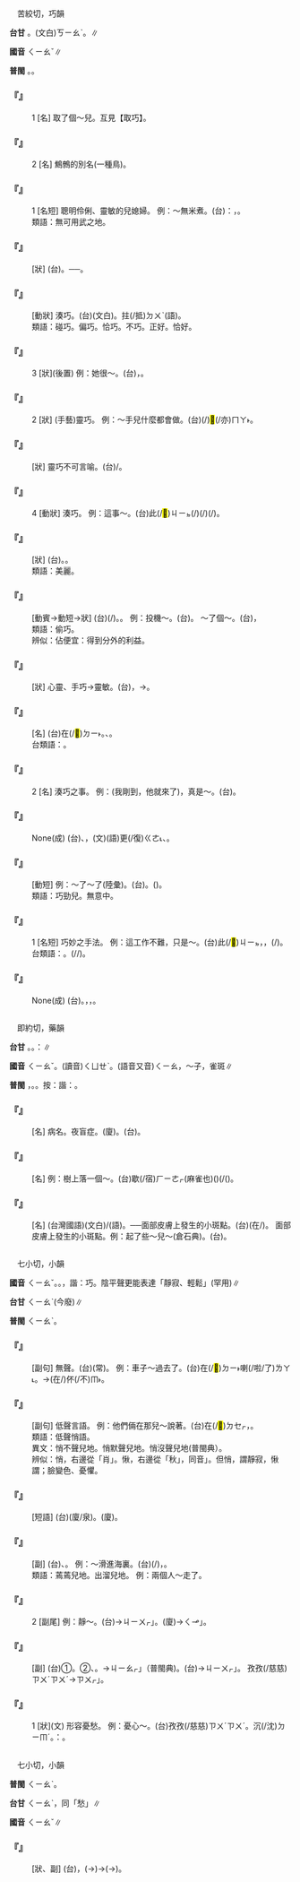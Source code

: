 
=={{ruby|巧|ㄑㄧㄠˇ}}==

　苦絞切，巧韻

'''台甘''' {{ruby|(文)|ㄎㄠˋ}}。(文白)<rt>ㄎㄧㄠˋ</rt>。{{ruby|(語)|ㄎㄚˋ}}∥

'''國音''' <rt>ㄑㄧㄠˇ</rt>∥

'''普閩''' {{ruby|(文)|ㄎㄠˋ}}。{{ruby|(白)|ㄎㄧㄠˋ}}{{ruby|。|ㄎㄚˋ}}。

    

==='''『{{ruby|巧|ㄑㄧㄠˇ}}』'''===
:1  [名] 取了個～兒。互見【取巧】。
    

==='''『{{ruby|巧|ㄑㄧㄠˇ}}{{ruby|婦|ㄈㄨˋ}}』'''===
:2  [名] 鷦鷯的別名(一種鳥)。
    

==='''『{{ruby|巧|ㄑㄧㄠˇ}}{{ruby|婦|ㄈㄨˋ}}』'''===
:1  [名短] 聰明伶俐、靈敏的兒媳婦。 例：～無米煮。(台){{ruby|比|ㄅㄧˋ}}{{ruby|喻|ㆡㄨ˫}}{{ruby|/|ㄌㄨ˫}}：{{ruby|有|ㄨ˫}}{{ruby|本|ㄅㄨㄣˋ}}{{ruby|事|ㄙㄨ˫}}{{ruby|有|ㄨ˫}}{{ruby|能|ㄌㄧㄥˊ}}{{ruby|力|ㄌㄧㆤㆶ ͘}}，{{ruby|卻|ㄎㄧㆦㆶ}}{{ruby|無|ㆠㄜˊ}}{{ruby|地|ㄉㆤ˫}}{{ruby|/|ㄉㄨㆤ˫}}{{ruby|通|ㄊㄤ}}{{ruby|發|ㄏㄨㄚㆵ}}{{ruby|揮|ㄏㄨㄧ}}。
:類語：無可用武之地。
:
    

==='''『{{ruby|偏|ㄆㄧㄢ}}{{ruby|巧|ㄑㄧㄠˇ}}』'''===
: [狀] (台){{ruby|誠|ㄐㄧㆩˊ}}{{ruby|拄|ㄉㄨˋ}}{{ruby|好|ㄏㄜˋ}}。──{{ruby|無|ㆠㄜˊ}}{{ruby|想|ㄒㄧㆫ˫}}{{ruby|/|ㄒㄧㆧ˫}}{{ruby|講|ㄍㆲˋ}}{{ruby|→|ㄍㆲ}}{{ruby|<mark>&#xf9075;</mark>|ㄏㄧㄚㆷ}}{{ruby|拄|ㄉㄨˋ}}{{ruby|仔|ㄚ}}{{ruby|好|ㄏㄜˋ}}。
    

==='''『{{ruby|巧|ㄑㄧㄠˇ}}{{ruby|合|ㄏㄜˊ}}』'''===
: [動狀] 湊巧。(台){{ruby|巧|ㄎㄚˋ}}{{ruby|合|ㄏㄚㆴ ͘}}(文白)。{{ruby|湊|ㄘㄠ˪}}拄(/抵)<rt>ㄉㄨˋ</rt>{{ruby|坎|ㄎㆰˋ}}(語)。
:類語：碰巧。偏巧。恰巧。不巧。正好。恰好。
:
    

==='''『{{ruby|巧|ㄑㄧㄠˇ}}』'''===
:3  [狀](後置) 例：她很～。(台){{ruby|伊|ㄧ}}{{ruby|真|ㄐㄧㄣ}}{{ruby|聰|ㄘㆲ}}{{ruby|明|ㆠㄧㄥˊ}}，{{ruby|手|ㄑㄧㄨˋ}}{{ruby|藝|ㆣㆤ˫}}{{ruby|真|ㄐㄧㄣ}}{{ruby|好|ㄏㄜˋ}}。
    

==='''『{{ruby|巧|ㄑㄧㄠˇ}}』'''===
:2  [狀] (手藝)靈巧。 例：～手兒什麼都會做。(台){{ruby|好|ㄏㄜˋ}}{{ruby|手|ㄑㄧㄨˋ}}{{ruby|藝|ㆣㆤ˫}}{{ruby|乜|ㄇㄧㆷ}}{{ruby|項|ㄏㄤ˫}}(/{{ruby|逐|ㄉㄚㆶ ͘}}{{ruby|項|ㄏㄤ˫}})<mark>&#xffaca;</mark>(/亦)<rt>ㄇㄚ˫</rt>{{ruby|會|ㄨㆤ˫}}{{ruby|/|ㆤ˫}}{{ruby|做|ㄗㄨㆤ˪}}{{ruby|/|ㄗㄜ˪}}。
    

==='''『{{ruby|巧|ㄑㄧㄠˇ}}{{ruby|妙|ㄇㄧㄠˋ}}』'''===
: [狀] 靈巧不可言喻。(台){{ruby|巧|ㄎㄧㄠˋ}}{{ruby|妙|ㆠㄧㄠ˫}}/{{ruby|巧|ㄎㄚˋ}}{{ruby|妙|ㆠㄧㄠ˫}}。
    

==='''『{{ruby|巧|ㄑㄧㄠˇ}}』'''===
:4  [動狀] 湊巧。 例：這事～。(台)此(/<mark>&#xffb50;</mark>)<rt>ㄐㄧㆵ</rt>{{ruby|個|ㆤˊ}}{{ruby|載|ㄉㄞ˫}}(/{{ruby|戴|ㄉㄞ˪}}){{ruby|事|ㄐㄧ˪}}(/{{ruby|事|ㄉㄞ˫}}{{ruby|情|ㄐㄧ˪}}){{ruby|真|ㄐㄧㄣ}}{{ruby|湊|ㄘㄠ˪}}{{ruby|拄|ㄉㄨˋ}}{{ruby|坎|ㄎㆰˋ}}(/{{ruby|拄|ㄉㄨˋ}}{{ruby|好|ㄏㄜˋ}})。
    

==='''『{{ruby|精|ㄐㄧㄥ}}{{ruby|巧|ㄑㄧㄠˇ}}』'''===
: [狀] (台){{ruby|幼|ㄧㄨ˪}}{{ruby|路|ㄌㆦ˫}}。{{ruby|<mark>&#xffad0;</mark>|ㄙㄨㄧˋ}}。
:類語：美麗。
:
    

==='''『{{ruby|取|ㄑㄩˇ}}{{ruby|巧|ㄑㄧㄠˇ}}』'''===
: [動賓→動短→狀] (台){{ruby|用|ㄧㆲ˫}}{{ruby|手|ㄑㄧㄨˋ}}{{ruby|段|ㄉㄨㆩ˫}}{{ruby|省|ㄒㄧㄥˋ}}{{ruby|力|ㄌㄚㆵ ͘}}{{ruby|去|ㄎㄧ˪}}{{ruby|得|ㄉㄧㆵ}}{{ruby|著|ㄉㄧㄜㆷ ͘}}{{ruby|利|ㄌㄧ˫}}{{ruby|益|ㄧㆤㆶ}}(/{{ruby|好|ㄏㄜˋ}}{{ruby|處|ㄘㄨ˪}})。{{ruby|冒|ㆠㆦ˫}}{{ruby|險|ㄏㄧㆰˋ}}{{ruby|投|ㄉㄠˊ}}{{ruby|機|ㄍㄧ}}{{ruby|得|ㄉㄧㆵ}}{{ruby|著|ㄉㄧㄜㆷ ͘}}{{ruby|好|ㄏㄜˋ}}{{ruby|處|ㄘㄨ˪}}。 例：投機～。(台){{ruby|用|ㄧㆲ˫}}{{ruby|投|ㄉㄠˊ}}{{ruby|機|ㄍㄧ}}{{ruby|丌|ㆤ}}{{ruby|方|ㄏㆲ}}{{ruby|法|ㄏㄨㄚㆵ}}{{ruby|得|ㄉㄧㆵ}}{{ruby|著|ㄉㄧㄜㆷ ͘}}。 ～了個～。(台){{ruby|湊|ㄘㄠ˪}}{{ruby|拄|ㄉㄨˋ}}{{ruby|坎|ㄎㆰˋ}}，{{ruby|好|ㄏㄜˋ}}{{ruby|/|ㄏㆦˋ}}{{ruby|字|ㄌㄧ˫}}{{ruby|/|ㆢㄧ˫}}{{ruby|運|ㄨㄣ˫}}
:類語：偷巧。
:
:辨似：佔便宜：得到分外的利益。
:
    

==='''『{{ruby|靈|ㄌㄧㄥˊ}}{{ruby|巧|ㄑㄧㄠˇ}}』'''===
: [狀] 心靈、手巧→靈敏。(台){{ruby|聰|ㄘㆲ}}{{ruby|明|ㆠㄧㄥˊ}}，{{ruby|又|ㄧㄨ˫}}{{ruby|有|ㄨ˫}}{{ruby|機|ㄍㄧ}}{{ruby|竅|ㄎㄧㄠ˪}}→{{ruby|敧|ㄎㄧ}}{{ruby|竅|ㄎㄧㄠ˪}}。
    

==='''『{{ruby|技|ㄐㄧˋ}}{{ruby|巧|ㄑㄧㄠˇ}}』'''===
: [名] (台){{ruby|表|ㄅㄧㄠˋ}}{{ruby|現|ㄏㄧㄢ˫}}在(/<mark>&#xf9853;</mark>)<rt>ㄉㄧ˫</rt>{{ruby|技|ㄍㄧ}}{{ruby|藝|ㆣㆤ˫}}{{ruby|方|ㄏㆲ}}{{ruby|面|ㆠㄧㄣ˫}}{{ruby|丌|ㆤ}}{{ruby|才|ㄗㄞˊ}}{{ruby|能|ㄌㄧㄥˊ}}。{{ruby|手|ㄑㄧㄨˋ}}{{ruby|藝|ㆣㆤ˫}}、{{ruby|技|ㄍㄧ˫}}{{ruby|→|ㄍㄧ}}{{ruby|術|ㄙㄨㆵ ͘}}。
:台類語：{{ruby|手|ㄑㄧㄨˋ}}{{ruby|路|ㄌㆦ˫}}。
:
    

==='''『{{ruby|巧|ㄑㄧㄠˇ}}{{ruby|勁|ㄐㄧㄥˋ}}{{ruby|兒|ㄦ}}』'''===
:2  [名] 湊巧之事。 例：(我剛到，他就來了)，真是～。(台){{ruby|真|ㄐㄧㄣ}}{{ruby|正|ㄐㄧㆩ˪}}{{ruby|湊|ㄘㄠ˪}}{{ruby|拄|ㄉㄨˋ}}{{ruby|坎|ㄎㆰˋ}}。
    

==='''『{{ruby|巧|ㄑㄧㄠˇ}}{{ruby|奪|ㄉㄨㄛˊ}}{{ruby|天|ㄊㄧㄢ}}{{ruby|工|ㄍㄨㄥ}}』'''===
: None(成) (台){{ruby|用|ㄧㄥ˫}}{{ruby|/|ㄧㆲ˫}}{{ruby|技|ㄍㄧ˫}}{{ruby|術|ㄙㄨㆵ ͘}}、{{ruby|好|ㄏㄜˋ}}{{ruby|手|ㄑㄧㄨˋ}}{{ruby|藝|ㆣㆤ˫}}{{ruby|做|ㄗㄨㆤ˪}}{{ruby|/|ㄗㄜ˪}}{{ruby|出|ㄘㄨㆵ}}{{ruby|來|ㄌㄞˊ}}{{ruby|丌|ㆤ}}{{ruby|物|ㄇㆭㆷ ͘}}{{ruby|/|ㄇㄧㆷ ͘}}，{{ruby|比|ㄅㄧˋ}}{{ruby|天|ㄊㄧㄢ}}{{ruby|生|ㄒㄧㄥ}}(文){{ruby|/|ㄒㆪ}}(語){{ruby|自|ㄗㄨ˫}}{{ruby|然|ㆢㄧㄢˊ}}{{ruby|/|ㄌㄧㄢˊ}}{{ruby|丌|ㆤ}}{{ruby|物|ㄇㆭㆷ ͘}}{{ruby|/|ㄇㄧㆷ ͘}}更(/復)<rt>ㄍㄜ˪</rt>{{ruby|/|ㄍㄜㆷ}}{{ruby|較|ㄎㄚㆷ}}{{ruby|好|ㄏㄜˋ}}、{{ruby|較|ㄎㄚㆷ}}{{ruby|<mark>&#xffad0;</mark>|ㄙㄨㄧˋ}}。
    

==='''『{{ruby|湊|ㄘㄡˋ}}{{ruby|巧|ㄑㄧㄠˇ}}』'''===
: [動短] 例：～了～了(陸彙)。(台){{ruby|湊|ㄘㄠ˪}}{{ruby|巧|ㄎㄧㄠˋ}}。{{ruby|無|ㆠㄜˊ}}{{ruby|意|ㄧ˪}}{{ruby|中|ㄉㄧㆲ}}{{ruby|湊|ㄘㄠ˪}}{{ruby|拄|ㄉㄨˋ}}{{ruby|坎|ㄎㆰˋ}}({{ruby|得|ㄉㄧㆵ}}{{ruby|著|ㄉㄧㄜㆷ ͘}}{{ruby|好|ㄏㄜˋ}}{{ruby|處|ㄘㄨ˪}})。
:類語：巧勁兒。無意中。
:
    

==='''『{{ruby|巧|ㄑㄧㄠˇ}}{{ruby|勁|ㄐㄧㄥˋ}}{{ruby|兒|ㄦ}}』'''===
:1  [名短] 巧妙之手法。 例：這工作不難，只是～。(台)此(/<mark>&#xffb50;</mark>)<rt>ㄐㄧㆵ</rt>{{ruby|個|ㆤˊ}}{{ruby|功|ㄎㄤ}}{{ruby|課|ㄎㄨㆤ˪}}{{ruby|/|ㄎㆤ˪}}{{ruby|無|ㆠㄜˊ}}{{ruby|困|ㄎㄨㄣ˪}}{{ruby|難|ㄌㄢˊ}}，{{ruby|好|ㄏㄜˋ}}{{ruby|手|ㄑㄧㄨˋ}}{{ruby|勢|ㄙㆤ˪}}，{{ruby|熟|ㄒㄧㆤㆶ ͘}}{{ruby|手|ㄑㄧㄨˋ}}{{ruby|著|ㄉㄧㄜㆷ}}(/{{ruby|都|ㄉㄜ˫}}){{ruby|好|ㄏㄜˋ}}。
:台類語：{{ruby|目|ㆠㄚㆶ ͘}}{{ruby|頭|ㄊㄠˊ}}{{ruby|巧|ㄎㄧㄠˋ}}。{{ruby|好|ㄏㄜˋ}}{{ruby|手|ㄑㄧㄨˋ}}{{ruby|路|ㄌㆦ˫}}(/{{ruby|勢|ㄙㆤ˪}}{{ruby|面|ㆠㄧㄣ˫}}/{{ruby|手|ㄑㄧㄨˋ}}{{ruby|藝|ㆣㆤ˫}})。
:
    

==='''『{{ruby|花|ㄏㄨㄚ}}{{ruby|言|ㄧㄢˊ}}{{ruby|巧|ㄑㄧㄠˇ}}{{ruby|語|ㄩˇ}}』'''===
: None(成) (台){{ruby|花|ㄏㄨㄚ}}{{ruby|言|ㆣㄧㄢˊ}}{{ruby|巧|ㄎㄚˋ}}{{ruby|/|ㄎㄧㄠˋ}}{{ruby|語|ㆣㄨˋ}}{{ruby|/|ㆣㄧˋ}}。{{ruby|講|ㄍㆲˋ}}{{ruby|→|ㄍㆲ}}{{ruby|話|ㄨㆤ˫}}{{ruby|虛|ㄏㄧ}}{{ruby|華|ㄏㄨㄚ}}，{{ruby|浮|ㄆㄨˊ}}{{ruby|漂|ㄆㄧㄜ˪}}{{ruby|無|ㆠㄜˊ}}{{ruby|實|ㄒㄧㆵ ͘}}{{ruby|在|ㄗㄞ˫}}，{{ruby|乾|ㄍㄢ}}{{ruby|焦|ㄉㄚ}}{{ruby|好|ㄏㄜˋ}}{{ruby|嘴|ㄘㄨㄧ˪}}{{ruby|花|ㄏㄨㆤ}}。
    

=={{ruby|雀|ㄑㄧㄠˇ}}==

　即約切，藥韻

'''台甘''' {{ruby|(文)|ㄑㄧㆦㆶ}}。{{ruby|(語)|ㄑㄧㆤㆶ}}。{{ruby|諧|ㄏㄞˊ}}：{{ruby|粟|ㄑㄧㆤㆶ}}∥

'''國音''' <rt>ㄑㄧㄠˇ</rt>。(讀音)<rt>ㄑㄩㄝˋ</rt>。(語音又音)<rt>ㄑㄧㄠ</rt>，～子，雀斑∥

'''普閩''' {{ruby|(文)|ㄐㄧㆦㆶ}}{{ruby|。|ㄑㄧㆦㆶ}}，{{ruby|麻|ㆠㄚˊ}}{{ruby|雀|ㄑㄧㆦㆶ}}。{{ruby|(白)|ㄐㄧㄚㆷ}}。按：諧：{{ruby|隻|ㄐㄧㄚㆷ}}。

    

==='''『{{ruby|雀|ㄑㄧㄠˇ}}{{ruby|盲|ㄇㄤˊ}}{{ruby|眼|ㄧㄢˇ}}』'''===
: [名] 病名。夜盲症。(廈){{ruby|雀|ㄐㄧㄚㆷ}}{{ruby|盲|ㄇㄧˊ}}。(台){{ruby|雞|ㄍㆤ}}{{ruby|/|ㄍㄨㆤ}}{{ruby|仔|ㄚ}}{{ruby|目|ㆠㄚㆶ ͘}}。
    

==='''『{{ruby|雀|ㄑㄧㄠˇ}}{{ruby|兒|ㄦ}}』'''===
: [名] 例：樹上落一個～。(台){{ruby|樹|ㄑㄧㄨ˫}}{{ruby|頂|ㄉㄧㄥˋ}}歇(/宿)<rt>ㄏㄧㄜㆷ</rt>{{ruby|一|ㄐㄧㆵ ͘}}{{ruby|隻|ㄐㄧㄚㆷ}}{{ruby|粟|ㄑㄧㆤㆶ}}(麻雀也){{ruby|鳥|ㄐㄧㄠˋ}}({{ruby|仔|ㄚ}})(/{{ruby|厝|ㄘㄨ˪}}{{ruby|鳥|ㄐㄧㄠˋ}}({{ruby|仔|ㄚ}})。
    

==='''『{{ruby|雀|ㄑㄧㄠˇ}}{{ruby|斑|ㄅㄢ}}』'''===
: [名] {{ruby|雀|ㄑㄩㄝˋ}}{{ruby|斑|ㄅㄢ}}(台灣國語)(文白)/{{ruby|雀|ㄑㄧㄠ}}{{ruby|子|·ㄗˇ}}(語)。──面部皮膚上發生的小斑點。(台){{ruby|胡|ㄏㆦˊ}}{{ruby|蠅|ㄒㄧㄣˊ}}{{ruby|屎|ㄙㄞˋ}}{{ruby|痣|ㄍㄧ˪}}({{ruby|生|ㄙㆥ}}{{ruby|/|ㄒㆪ}}在/{{ruby|<mark>&#xf9853;</mark>|ㄉㄧ˫}}{{ruby|面|ㆠㄧㄣ˫}}{{ruby|部|ㄅㆦ˫}}{{ruby|丌|ㆤ}}{{ruby|斑|ㄅㄢ}}{{ruby|點|ㄉㄧㆰˋ}})。 面部皮膚上發生的小斑點。例：起了些～兒～(倉石典)。(台){{ruby|生|ㄙㆥ}}{{ruby|/|ㄒㆪ}}{{ruby|一|ㄐㄧㆵ ͘}}{{ruby|寡|ㄍㄨㄚˋ}}{{ruby|胡|ㄏㆦˊ}}{{ruby|蠅|ㄒㄧㄣˊ}}{{ruby|屎|ㄙㄞˋ}}{{ruby|痣|ㄍㄧ˪}}。
    

=={{ruby|悄|ㄑㄧㄠˇ}}==

　七小切，小韻

'''國音''' <rt>ㄑㄧㄠˇ</rt>。{{ruby|(語)|ㄑㄧㄠ}}。{{ruby|(文)|ㄑㄧㄠˇ}}，諧：巧。陰平聲更能表達「靜寂、輕鬆」{{ruby|。|ㄑㄧㄠˋ}}(罕用)∥

'''台甘''' <rt>ㄑㄧㄠˋ</rt>{{ruby|。|ㄑㄧㄠ˪}}(今廢)∥

'''普閩''' <rt>ㄑㄧㄠˋ</rt>。

    

==='''『{{ruby|悄|ㄑㄧㄠˇ}}{{ruby|不|ㄅㄨˋ}}{{ruby|聲|ㄕㄥ}}{{ruby|兒|ㄦ}}{{ruby|地|ㄉㄜ}}』'''===
: [副句] 無聲{{ruby|息|·ㄒㄧˊ}}。(台){{ruby|無|ㆠㄜˊ}}{{ruby|聲|ㄒㄧㆩ}}{{ruby|無|ㆠㄜˊ}}{{ruby|說|ㄙㄨㆤㆷ}}{{ruby|/|ㄙㆤㆷ}}(常)。 例：車子～過去了。(台){{ruby|車|ㄑㄧㄚ}}在(/<mark>&#xf9853;</mark>)<rt>ㄉㄧ˫</rt>{{ruby|我|ㆣㄨㄚˋ}}{{ruby|無|ㆠㄜˊ}}{{ruby|注|ㄗㄨ˪}}{{ruby|意|ㄧ˪}}{{ruby|丌|ㆤ}}{{ruby|中|ㄉㄧㆲ}}{{ruby|間|ㄍㄢ}}{{ruby|過|ㄍㆤ˪}}{{ruby|/|ㄍㄨㆤ˪}}{{ruby|去|ㄎㄧ˪}}喇(/啦/了)<rt>ㄌㄚ˪</rt>。→{{ruby|車|ㄑㄧㄚ}}({{ruby|雖|ㄙㄨㄧ}}{{ruby|然|ㆢㄧㄢˊ}}{{ruby|/|ㄌㄧㄢˊ}}{{ruby|對|ㄉㄨㄧ˪}}在/{{ruby|<mark>&#xf9549;</mark>|ㄉㆤㆷ}}{{ruby|過|ㄍㄜ˪}}{{ruby|/|ㄍㄨㆤ˪}}){{ruby|過|ㄍㄨㆤ˪}}{{ruby|/|ㄍㆤ˪}}{{ruby|<mark>&#xffa42;</mark>|ㄍㄚㆷ}}{{ruby|我|ㆣㄨㄚˋ}}{{ruby|煞|ㄙㄨㄚㆷ}}伓(/不)<rt>ㆬ˫</rt>{{ruby|知|ㄗㄞ}}{{ruby|去|ㄎㄧ˪}}。
    

==='''『{{ruby|悄|ㄑㄧㄠˇ}}{{ruby|不|ㄅㄨˋ}}{{ruby|聲|ㄕㄥ}}{{ruby|兒|ㄦ}}{{ruby|地|ㄉㄜ}}』'''===
: [副句] 低聲言語。 例：他們倆在那兒～說著。(台){{ruby|<mark>&#xffad9;</mark>|ㄧㄣ}}{{ruby|兩|ㄋㆦ˫}}{{ruby|/|ㄋㆭ˫}}{{ruby|個|ㆤˊ}}{{ruby|人|ㄌㄤˊ}}{{ruby|細|ㄙㄨㆤ˪}}{{ruby|/|ㄙㆤ˪}}{{ruby|聲|ㄒㄧㆩ}}在(/<mark>&#xf9549;</mark>)<rt>ㄉㆤㆷ</rt>{{ruby|講|ㄍㆲˋ}}{{ruby|→|ㄍㆲ}}{{ruby|話|ㄨㆤ˫}}，{{ruby|講|ㄍㆲˋ}}{{ruby|→|ㄍㆲ}}{{ruby|<mark>&#xffa42;</mark>|ㄍㄚㆷ}}{{ruby|嗤|ㄑㄧ}}{{ruby|武|ㆠㄨˋ}}{{ruby|嗤|ㄑㄧ˫}}{{ruby|嗾|ㄘㄨ˫}}。
:類語：低聲悄語。
:
:異文：悄不聲兒地。悄默聲兒地。悄沒聲兒地(普閩典）。
:
:辨似：悄，右邊從「肖」。愀，右邊從「秋」，同音{{ruby|「|ㄑㄧㄠˇ}}」。但悄，謂靜寂，愀謂；臉變色、憂懼。
:
    

==='''『{{ruby|悄|ㄑㄧㄠˇ}}{{ruby|然|ㄖㄢˊ}}{{ruby|無|ㄨˊ}}{{ruby|聲|ㄕㄥ}}』'''===
: [短語] (台){{ruby|靜|ㄐㄧㄥ˫}}{{ruby|靜|ㄐㄧㄥ˫}}{{ruby|無|ㆠㄜˊ}}{{ruby|聲|ㄒㄧㆩ}}{{ruby|無|ㆠㄜˊ}}{{ruby|說|ㄙㄨㆤㆷ}}{{ruby|/|ㄙㆤㆷ}}(廈/泉)。(廈){{ruby|靜|ㄐㄧㄥ˫}}{{ruby|寂|ㄐㄧㄠㆷ}}{{ruby|寂|ㄐㄧㄠㆷ}}。
    

==='''『{{ruby|悄|ㄑㄧㄠˇ}}{{ruby|悄|ㄑㄧㄠˇ}}{{ruby|地|ㄉㄜ}}』'''===
: [副] (台){{ruby|恬|ㄉㄧㆰ˫}}{{ruby|恬|ㄉㄧㆰ˫}}{{ruby|仔|ㄚ}}{{ruby|無|ㆠㄜˊ}}{{ruby|付|ㄏㆦ˫}}{{ruby|人|ㄌㄤˊ}}{{ruby|知|ㄗㄞ}}{{ruby|影|ㄧㆩˋ}}、{{ruby|偷|ㄊㄠ}}{{ruby|偷|ㄊㄠ}}{{ruby|仔|ㄚ}}。 例：～滑進海裏。(台){{ruby|偷|ㄊㄠ}}{{ruby|偷|ㄊㄠ}}{{ruby|仔|ㄚ}}{{ruby|溜|ㄌㄧㄨ}}{{ruby|出|ㄘㄨㆵ}}{{ruby|去|ㄎㄧ˪}}(/{{ruby|落|ㄌㄜㆷ ͘}}{{ruby|去|ㄎㄧ˪}})，{{ruby|海|ㄏㄞˋ}}{{ruby|裏|ㄌㄧㄣ˪}}{{ruby|泅|ㄒㄧㄨˊ}}{{ruby|水|ㄗㄨㄧˋ}}。
:類語：蔫蔫兒地。出溜兒地。 例：兩個人～走了。
:
    

==='''『{{ruby|悄|ㄑㄧㄠˇ}}{{ruby|悄|ㄑㄧㄠˇ}}』'''===
:2  [副尾] 例：靜～。(台){{ruby|靜|ㄐㄧㄥ˫}}{{ruby|寂|ㄐㄧㆴ ͘}}{{ruby|寂|ㄐㄧㆴ ͘}}→{{ruby|「|ㄐㄧㄨㆷ}}<rt>ㄐㄧㄨㆷ</rt>」。(廈){{ruby|靜|ㄐㄧㄥ˫}}{{ruby|清|ㄑㄧㄥ}}{{ruby|清|ㄑㄧㄥ}}→{{ruby|「|ㄑㆪ}}<rt>ㄑㆪ</rt>」。
    

==='''『{{ruby|悄|ㄑㄧㄠˇ}}{{ruby|然|ㄖㄢˊ}}』'''===
: [副] (台)①{{ruby|形|ㄏㄧㄥˊ}}{{ruby|容|ㄧㆲˊ}}{{ruby|憂|ㄧㄨ}}{{ruby|愁|ㄑㄧㄨˊ}}{{ruby|丌|ㆤ}}{{ruby|款|ㄎㄨㄢˋ}}。②{{ruby|形|ㄏㄧㄥˊ}}{{ruby|容|ㄧㆲˊ}}{{ruby|寂|ㄐㄧㆴ ͘}}{{ruby|靜|ㄐㄧㄥ˫}}、{{ruby|無|ㆠㄜˊ}}{{ruby|聲|ㄒㄧㆩ}}。{{ruby|靜|ㄐㄧㄥ˫}}{{ruby|寂|ㄐㄧㆴ ͘}}{{ruby|寂|ㄐㄧㆴ ͘}}→{{ruby|「|ㄐㄧㄠㆷ}}<rt>ㄐㄧㄠㆷ</rt>」（普閩典)。(台){{ruby|靜|ㄐㄧㄥ˫}}{{ruby|寂|ㄐㄧㆴ ͘}}{{ruby|寂|ㄐㄧㆴ ͘}}→{{ruby|「|ㄐㄧㄨㆷ}}<rt>ㄐㄧㄨㆷ</rt>」。 {{ruby|靜|ㄐㄧㄥ˫}}孜孜(/慈慈)<rt>ㄗㄨˊ</rt><rt>ㄗㄨˊ</rt>→{{ruby|「|ㄗㄨㆷ}}<rt>ㄗㄨㆷ</rt>」。
    

==='''『{{ruby|悄|ㄑㄧㄠˇ}}{{ruby|悄|ㄑㄧㄠˇ}}』'''===
:1  [狀](文) 形容憂愁。 例：憂心～。(台){{ruby|煩|ㄏㄨㄢˊ}}{{ruby|惱|ㄌㄜˋ}}{{ruby|<mark>&#xffa42;</mark>|ㄍㄚㆷ}}{{ruby|人|ㄌㄤˊ}}{{ruby|煞|ㄙㄨㄚㆷ}}孜孜(/慈慈)<rt>ㄗㄨˊ</rt><rt>ㄗㄨˊ</rt>。沉(/沈)<rt>ㄉㄧㆬˊ</rt>{{ruby|思|ㄙㄨ}}。{{ruby|如|ㆡㄨˊ}}{{ruby|/|ㄌㄨˊ}}：{{ruby|失|ㄒㄧㆵ}}{{ruby|神|ㄒㄧㄣˊ}}。
    

=={{ruby|愀|ㄑㄧㄠˇ}}==

　七小切，小韻

'''普閩''' <rt>ㄑㄧㄠˋ</rt>。

'''台甘''' <rt>ㄑㄧㄠˋ</rt>{{ruby|。|ㄑㄧㄨ}}{{ruby|。|ㄑㄧㄨˊ}}，同「愁」∥

'''國音''' <rt>ㄑㄧㄠˇ</rt>∥

    

==='''『{{ruby|愀|ㄑㄧㄠˇ}}{{ruby|然|ㄖㄢˊ}}』'''===
: [狀、副] (台){{ruby|面|ㆠㄧㄣ˫}}{{ruby|變|ㄅㄧㄢ˪}}{{ruby|色|ㄒㄧㆤㆶ}}，{{ruby|慄|ㄌㄧㆤㆶ}}{{ruby|色|ㄒㄧㆤㆶ}}(→{{ruby|著|ㄉㄧㄜㆷ ͘}}{{ruby|驚|ㄍㄧㆩ}}{{ruby|丌|ㆤ}}{{ruby|款|ㄎㄨㄢˋ}})→(→{{ruby|嚴|ㆣㄧㆰˊ}}{{ruby|肅|ㄒㄧㆦㆶ}}{{ruby|起|·ㄎㄧˋ}}{{ruby|來|·ㄌㄞˊ}}){{ruby|謹|ㄍㄧㄣˋ}}{{ruby|慎|ㄒㄧㄣ˫}}{{ruby|丌|ㆤ}}{{ruby|款|ㄎㄨㄢˋ}}。
    
